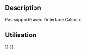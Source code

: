 <languages/>

{{VeryImportantMessage|Obsolète ({{VersionPlus/fr|1.0}}).}}

{{Docnav/fr
|
|
|[[FEM_Workbench/fr|Atelier FEM]]
|
|
|IconC=Workbench_FEM.svg
}}

{{GuiCommand/fr
|Name=FEM ConstraintGear
|Name/fr=FEM Contrainte d'engrenage
|MenuLocation=Modèle → Contraintes sans solveur → Contrainte d'engrenage
|Workbenches=[[FEM_Workbench/fr|FEM]]
|SeeAlso=
}}

==Description==

Pas supporté avec l'interface Calculix

<span id="Usage"></span>
==Utilisation==


{{Docnav/fr
|
|
|[[FEM_Workbench/fr|Atelier FEM]]
|
|
|IconC=Workbench_FEM.svg
}}

{{FEM Tools navi{{#translation:}}}}
{{Userdocnavi{{#translation:}}}}